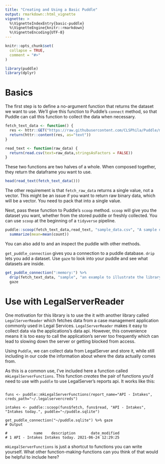 ```yaml
---
title: "Creating and Using a Basic Puddle"
output: rmarkdown::html_vignette
vignette: >
  %\VignetteIndexEntry{basic-puddle}
  %\VignetteEngine{knitr::rmarkdown}
  %\VignetteEncoding{UTF-8}
---
```


```r
knitr::opts_chunk$set(
  collapse = TRUE,
  comment = "#>"
)
```

```r
library(puddle)
library(dplyr)
```

# Basics

The first step is to define a no-argument function that returns the dataset we want to use. We'll give this function to Puddle's `connect` method, so that Puddle can call this function to collect the data when necessary.


```r
fetch_text_data <- function() {
  res <- httr::GET("https://raw.githubusercontent.com/CLSPhila/Puddle/main/inst/extdata/sample.csv")
  return(httr::content(res, as="text"))
}

read_text <- function(raw_data) {
  return(read.csv(text=raw_data,stringsAsFactors = FALSE))
}
```

These two functions are two halves of a whole. When composed together, they return the dataframe you want to use.


```r
head(read_text(fetch_text_data()))
```

The other requirement is that `fetch_raw_data` returns a single value, not a vector. This might be an issue if you want to return raw binary data, which will be a vector. You need to pack that into a single value.

Next, pass these function to Puddle's `scoop` method. `scoop` will give you the dataset you want, whether from the stored puddle or freshly collected. You can use `scoop` at the beginning of a `tidyverse` pipeline.

```r
puddle::scoop(fetch_text_data,read_text, "sample_data.csv", "A sample dataset to illustrate puddle",puddle=":memory:") %>%
  summarize(mean=mean(count))
```
You can also add to and an inspect the puddle with other methods. 

`get_puddle_connection` gives you a connection to a puddle database. `drip` lets you add a dataset. Use `gaze` to look into your puddle and see what datasets are inside.

```r
get_puddle_connection(":memory:") %>% 
  drip(fetch_text_data, "sample", "an example to illustrate the library")  %>% 
  gaze
```


# Use with LegalServerReader

One motivation for this library is to use the it with another library called `LegalServerReader` which fetches data from a case management application commonly used in Legal Services. `LegalServerReader` makes it easy to collect data via the applications's data api. However, this convenience means it is too easy to call the application's server too frequently which can lead to slowing down the server or getting blocked from access. 

Using `Puddle`, we can collect data from LegalServer and store it, while still including in our code the information about where the data actually comes from. 

As this is a common use, I've included here a function called `mkLegalServerFunctions`. This function _creates_ the pair of functions you'd need to use with `puddle` to use LegalServer's reports api. It works like this:

```

funs <- puddle::mkLegalServerFunctions(report_name="API - Intakes", creds_path="~/.legalservercreds")

intakes <- puddle::scoop(funs$fetch, funs$read, "API - Intakes", "Intakes today.", puddle="~/puddle.sqlite")

get_puddle_connection("~/puddle.sqlite") %>% gaze
# Output

#            name    description       date_modified
# 1 API - Intakes Intakes today. 2021-06-24 12:29:25

```

`mkLegalServerFunctions` is just a shortcut to functions you can write yourself. What other function-making-functions can you think of that would be helpful to include here?

